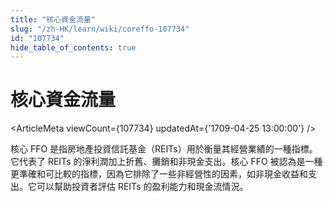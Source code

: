 ```yaml
---
title: "核心資金流量"
slug: "/zh-HK/learn/wiki/coreffo-107734"
id: "107734"
hide_table_of_contents: true
---
```



# 核心資金流量

<ArticleMeta viewCount={107734} updatedAt={'1709-04-25 13:00:00'} />

核心 FFO 是指房地產投資信託基金（REITs）用於衡量其經營業績的一種指標。它代表了 REITs 的淨利潤加上折舊、攤銷和非現金支出。核心 FFO 被認為是一種更準確和可比較的指標，因為它排除了一些非經營性的因素，如非現金收益和支出。它可以幫助投資者評估 REITs 的盈利能力和現金流情況。
